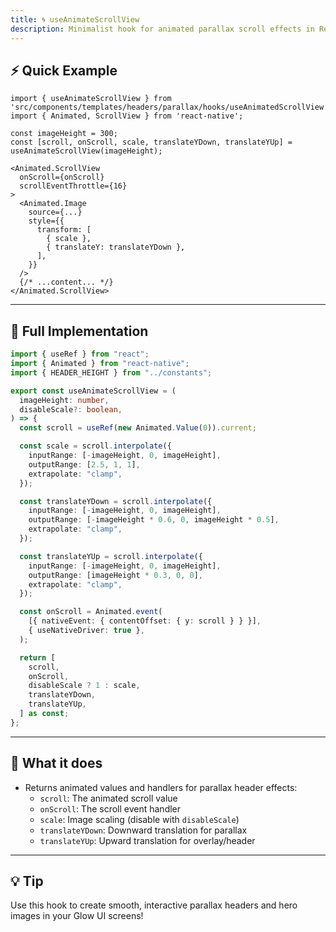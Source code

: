 ```yaml
---
title: 🌀 useAnimateScrollView
description: Minimalist hook for animated parallax scroll effects in React Native Glow UI
---
```


## ⚡️ Quick Example

```tsx
import { useAnimateScrollView } from 'src/components/templates/headers/parallax/hooks/useAnimatedScrollView';
import { Animated, ScrollView } from 'react-native';

const imageHeight = 300;
const [scroll, onScroll, scale, translateYDown, translateYUp] = useAnimateScrollView(imageHeight);

<Animated.ScrollView
  onScroll={onScroll}
  scrollEventThrottle={16}
>
  <Animated.Image
    source={...}
    style={{
      transform: [
        { scale },
        { translateY: translateYDown },
      ],
    }}
  />
  {/* ...content... */}
</Animated.ScrollView>
```

---

## 🧩 Full Implementation

```ts
import { useRef } from "react";
import { Animated } from "react-native";
import { HEADER_HEIGHT } from "../constants";

export const useAnimateScrollView = (
  imageHeight: number,
  disableScale?: boolean,
) => {
  const scroll = useRef(new Animated.Value(0)).current;

  const scale = scroll.interpolate({
    inputRange: [-imageHeight, 0, imageHeight],
    outputRange: [2.5, 1, 1],
    extrapolate: "clamp",
  });

  const translateYDown = scroll.interpolate({
    inputRange: [-imageHeight, 0, imageHeight],
    outputRange: [-imageHeight * 0.6, 0, imageHeight * 0.5],
    extrapolate: "clamp",
  });

  const translateYUp = scroll.interpolate({
    inputRange: [-imageHeight, 0, imageHeight],
    outputRange: [imageHeight * 0.3, 0, 0],
    extrapolate: "clamp",
  });

  const onScroll = Animated.event(
    [{ nativeEvent: { contentOffset: { y: scroll } } }],
    { useNativeDriver: true },
  );

  return [
    scroll,
    onScroll,
    disableScale ? 1 : scale,
    translateYDown,
    translateYUp,
  ] as const;
};
```

---

## 🧩 What it does

- Returns animated values and handlers for parallax header effects:
  - `scroll`: The animated scroll value
  - `onScroll`: The scroll event handler
  - `scale`: Image scaling (disable with `disableScale`)
  - `translateYDown`: Downward translation for parallax
  - `translateYUp`: Upward translation for overlay/header

---

## 💡 Tip

Use this hook to create smooth, interactive parallax headers and hero images in your Glow UI screens!
